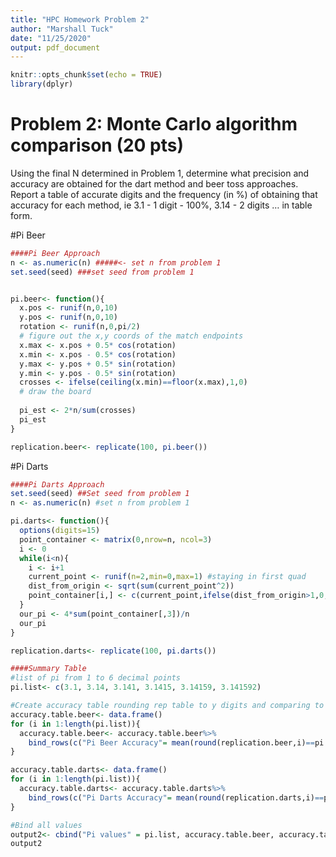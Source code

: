 ```yaml
---
title: "HPC Homework Problem 2"
author: "Marshall Tuck"
date: "11/25/2020"
output: pdf_document
---
```


```r
knitr::opts_chunk$set(echo = TRUE)
library(dplyr)
```

# Problem 2: Monte Carlo algorithm comparison (20 pts)

Using the final N determined in Problem 1, determine what precision and accuracy are obtained for the dart method and beer toss approaches. Report a table of accurate digits and the frequency (in %) of obtaining that accuracy for each method, ie 3.1 - 1 digit - 100%, 3.14 - 2 digits … in table form.

#Pi Beer
```r
####Pi Beer Approach
n <- as.numeric(n) #####<- set n from problem 1
set.seed(seed) ###set seed from problem 1


pi.beer<- function(){
  x.pos <- runif(n,0,10)
  y.pos <- runif(n,0,10)
  rotation <- runif(n,0,pi/2)
  # figure out the x,y coords of the match endpoints
  x.max <- x.pos + 0.5* cos(rotation)
  x.min <- x.pos - 0.5* cos(rotation)
  y.max <- y.pos + 0.5* sin(rotation)
  y.min <- y.pos - 0.5* sin(rotation)
  crosses <- ifelse(ceiling(x.min)==floor(x.max),1,0)
  # draw the board
  
  pi_est <- 2*n/sum(crosses)
  pi_est
}

replication.beer<- replicate(100, pi.beer())
```

#Pi Darts
```r
####Pi Darts Approach
set.seed(seed) ##Set seed from problem 1
n <- as.numeric(n) #set n from problem 1

pi.darts<- function(){
  options(digits=15)
  point_container <- matrix(0,nrow=n, ncol=3)
  i <- 0
  while(i<n){
    i <- i+1
    current_point <- runif(n=2,min=0,max=1) #staying in first quad
    dist_from_origin <- sqrt(sum(current_point^2))
    point_container[i,] <- c(current_point,ifelse(dist_from_origin>1,0,1))
  }
  our_pi <- 4*sum(point_container[,3])/n
  our_pi
}

replication.darts<- replicate(100, pi.darts())
```

```r
####Summary Table
#list of pi from 1 to 6 decimal points
pi.list<- c(3.1, 3.14, 3.141, 3.1415, 3.14159, 3.141592)

#Create accuracy table rounding rep table to y digits and comparing to yth digit of pi.list
accuracy.table.beer<- data.frame()
for (i in 1:length(pi.list)){
  accuracy.table.beer<- accuracy.table.beer%>%
    bind_rows(c("Pi Beer Accuracy"= mean(round(replication.beer,i)==pi.list[i])))
}

accuracy.table.darts<- data.frame()
for (i in 1:length(pi.list)){
  accuracy.table.darts<- accuracy.table.darts%>%
    bind_rows(c("Pi Darts Accuracy"= mean(round(replication.darts,i)==pi.list[i])))
}

#Bind all values
output2<- cbind("Pi values" = pi.list, accuracy.table.beer, accuracy.table.darts)
output2
```
